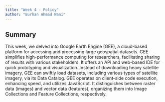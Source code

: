 ```yaml
---
title: "Week 4 - Policy"
author: "Burhan Ahmad Wani"
---
```


## Summary
This week, we delved into Google Earth Engine (GEE), a cloud-based platform for accessing and processing large geospatial datasets. GEE simplifies high-performance computing for researchers, facilitating sharing of results with various stakeholders. It offers an API and web-based IDE for quick prototyping and visualization. Instead of downloading heavy satellite imagery, GEE can swiftly load datasets, including various types of satellite imagery, via its Data Catalog. GEE operates on client-side code execution, enhancing speed, and utilizes JavaScript. It distinguishes between raster data (images) and vector data (features), organizing them into Image Collections and Feature Collections, respectively.
